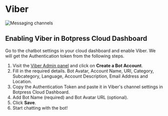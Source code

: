 # Viber

![Messaging channels](/content/viber-banner.png)

## Enabling Viber in Botpress Cloud Dashboard

Go to the chatbot settings in your cloud dashboard and enable Viber. We will get the Authentication token from the following steps.

1. Visit the [Viber Admin panel](https://partners.viber.com/login/) and click on **Create a Bot Account**.
2. Fill in the required details. Bot Avatar, Account Name, URI, Category, Subcategory, Language, Account Description, Email Address and Location.
3. Copy the Authentication Token and paste it in Viber's channel settings in Botpress Cloud Dashboard.
4. Add Bot Name (required) and Bot Avatar URL (optional).
5. Click **Save**.
6. Start chatting with the bot!
